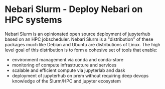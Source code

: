 # Nebari Slurm - Deploy Nebari on HPC systems

Nebari Slurm is an opinionated open source deployment of jupyterhub based on an HPC jobscheduler.
Nebari Slurm is a "distribution" of these packages much like Debian and Ubuntu are distributions of Linux.
The high level goal of this distribution is to form a cohesive set of tools that enable:

* environment management via conda and conda-store
* monitoring of compute infrastructure and services
* scalable and efficient compute via jupyterlab and dask
* deployment of jupyterhub on prem without requiring deep devops knowledge of the Slurm/HPC and jupyter ecosystem
